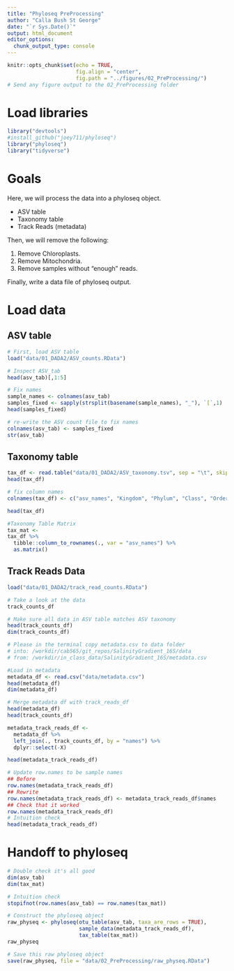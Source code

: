 ```yaml
---
title: "Phyloseq PreProcessing"
author: "Calla Bush St George"
date: "`r Sys.Date()`"
output: html_document
editor_options: 
  chunk_output_type: console
---
```


```r
knitr::opts_chunk$set(echo = TRUE,
                      fig.align = "center",
                      fig.path = "../figures/02_PreProcessing/")
# Send any figure output to the 02_PreProcessing folder
```


# Load libraries
```r
library("devtools")
#install_github("joey711/phyloseq")
library("phyloseq")
library("tidyverse")
```

# Goals

Here, we will process the data into a phyloseq object.

- ASV table
- Taxonomy table
- Track Reads (metadata)

Then, we will remove the following:

1. Remove Chloroplasts.
2. Remove Mitochondria.
3. Remove samples without "enough" reads.

Finally, write a data file of phyloseq output. 

# Load data

## ASV table
```r
# First, load ASV table
load("data/01_DADA2/ASV_counts.RData")

# Inspect ASV_tab
head(asv_tab)[,1:5]

# Fix names
sample_names <- colnames(asv_tab)
samples_fixed <- sapply(strsplit(basename(sample_names), "_"), `[`,1)
head(samples_fixed)

# re-write the ASV count file to fix names
colnames(asv_tab) <- samples_fixed
str(asv_tab)
```

## Taxonomy table
```r
tax_df <- read.table("data/01_DADA2/ASV_taxonomy.tsv", sep = "\t", skip = 1)
head(tax_df)

# fix column names
colnames(tax_df) <- c("asv_names", "Kingdom", "Phylum", "Class", "Order", "Family", "Genus", "Species", "ASV", "ASVseq")

head(tax_df)

#Taxonomy Table Matrix
tax_mat <-
tax_df %>%
  tibble::column_to_rownames(., var = "asv_names") %>%
  as.matrix()
```

## Track Reads Data
```r
load("data/01_DADA2/track_read_counts.RData")

# Take a look at the data
track_counts_df

# Make sure all data in ASV table matches ASV taxonomy
head(track_counts_df)
dim(track_counts_df)

# Please in the terminal copy metadata.csv to data folder 
# into: /workdir/cab565/git_repos/SalinityGradient_16S/data
# from: /workdir/in_class_data/SalinityGradient_16S/metadata.csv

#Load in metadata
metadata_df <- read.csv("data/metadata.csv")
head(metadata_df)
dim(metadata_df)

# Merge metadata df with track_reads_df
head(metadata_df)
head(track_counts_df)

metadata_track_reads_df <-
  metadata_df %>% 
  left_join(., track_counts_df, by = "names") %>%
  dplyr::select(-X)

head(metadata_track_reads_df)

# Update row.names to be sample names
## Before
row.names(metadata_track_reads_df)
## Rewrite
row.names(metadata_track_reads_df) <- metadata_track_reads_df$names
## Check that it worked
row.names(metadata_track_reads_df)
# Intuition check
head(metadata_track_reads_df)
```

# Handoff to phyloseq
```r
# Double check it's all good
dim(asv_tab)
dim(tax_mat)

# Intuition check
stopifnot(row.names(asv_tab) == row.names(tax_mat))

# Construct the phyloseq object
raw_physeq <- phyloseq(otu_table(asv_tab, taxa_are_rows = TRUE), 
                       sample_data(metadata_track_reads_df),
                       tax_table(tax_mat))
raw_physeq

# Save this raw phyloseq object
save(raw_physeq, file = "data/02_PreProcessing/raw_physeq.RData")
```





